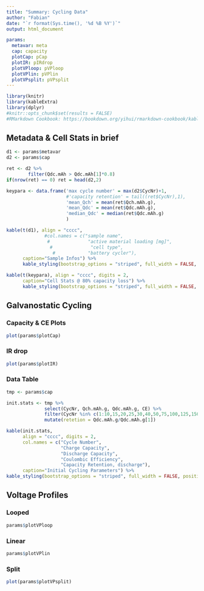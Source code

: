 ```yaml
---
title: "Summary: Cycling Data"
author: "Fabian"
date: "`r format(Sys.time(), '%d %B %Y')`"
output: html_document

params:
  metavar: meta
  cap: capacity
  plotCap: pCap
  plotIR: pIRdrop
  plotVPloop: pVPloop
  plotVPlin: pVPlin
  plotVPsplit: pVPsplit
---
```


```r
library(knitr)
library(kableExtra)
library(dplyr)
#knitr::opts_chunk$set(results = FALSE)
#RMarkdown Cookbook: https://bookdown.org/yihui/rmarkdown-cookbook/kable.html#customize-html-tables
```


## Metadata & Cell Stats in brief
```r
d1 <- params$metavar
d2 <- params$cap

ret <- d2 %>%
        filter(Qdc.mAh > Qdc.mAh[1]*0.8) 
if(nrow(ret) == 0) ret = head(d2,2)

keypara <- data.frame('max cycle number' = max(d2$CycNr)+1,
                      #'capacity retention' = tail((ret$CycNr),1),
                      'mean_Qch' = mean(ret$Qch.mAh.g),
                      'mean_Qdc' = mean(ret$Qdc.mAh.g),
                      'median_Qdc' = median(ret$Qdc.mAh.g)
                      )

kable(t(d1), align = "cccc",
              #col.names = c("sample name",
               #              "active material loading [mg]",
                #              "cell type",
                 #            "battery cycler"),
      caption="Sample Infos") %>% 
      kable_styling(bootstrap_options = "striped", full_width = FALSE, position="float_left")

kable(t(keypara), align = "cccc", digits = 2,
      caption="Cell Stats @ 80% capacity loss") %>% 
      kable_styling(bootstrap_options = "striped", full_width = FALSE, position = "left")


```


## Galvanostatic Cycling {.tabset .tabset-fade .tabset-pills}

### Capacity & CE Plots
```r

plot(params$plotCap)
```

### IR drop
```r

plot(params$plotIR)
```

### Data Table
```r

tmp <- params$cap

init.stats <- tmp %>%
              select(CycNr, Qch.mAh.g, Qdc.mAh.g, CE) %>%
              filter(CycNr %in% c(1:10,15,20,25,30,40,50,75,100,125,150,175,200)) %>% 
              mutate(retetion = Qdc.mAh.g/Qdc.mAh.g[1]) 

kable(init.stats,
      align = "cccc", digits = 2,
      col.names = c("Cycle Number",
                    "Charge Capacity",
                    "Discharge Capacity",
                    "Coulombic Efficiency",
                    "Capacity Retention, discharge"),
      caption="Initial Cycling Parameters") %>%
kable_styling(bootstrap_options = "striped", full_width = FALSE, position="center")

```


## Voltage Profiles {.tabset .tabset-fade .tabset-pills}
### Looped
```r
params$plotVPloop
```

### Linear
```r
params$plotVPlin
```

### Split
```r
plot(params$plotVPsplit)
```

## {-}